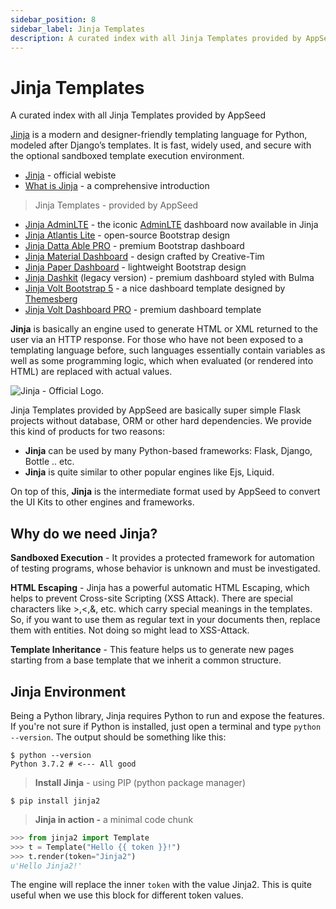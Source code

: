 ```yaml
---
sidebar_position: 8
sidebar_label: Jinja Templates
description: A curated index with all Jinja Templates provided by AppSeed
---
```


# Jinja Templates

<SubHeading>A curated index with all Jinja Templates provided by AppSeed</SubHeading>

[Jinja](https://jinja.palletsprojects.com/en/2.11.x/) is a modern and designer-friendly templating language for Python, modeled after Django’s templates. It is fast, widely used, and secure with the optional sandboxed template execution environment.

- [Jinja](https://palletsprojects.com/p/jinja/) - official webiste
- [What is Jinja](../../content/what-is/jinja.mdx) - a comprehensive introduction

> Jinja Templates - provided by AppSeed

- [Jinja AdminLTE](adminlte.mdx) - the iconic [AdminLTE](../../content/bootstrap-template/adminlte.mdx) dashboard now available in Jinja
- [Jinja Atlantis Lite](atlantis-lite.mdx) - open-source Bootstrap design
- [Jinja Datta Able PRO](datta-able-pro.mdx) - premium Bootstrap dashboard
- [Jinja Material Dashboard](material-dashboard.mdx) - design crafted by Creative-Tim
- [Jinja Paper Dashboard](paper-dashboard.mdx) - lightweight Bootstrap design
- [Jinja Dashkit](dashkit-v3.mdx) (legacy version) - premium dashboard styled with Bulma
- [Jinja Volt Bootstrap 5](volt-bootstrap-5.mdx) - a nice dashboard template designed by [Themesberg](../../content/partners/themesberg.mdx)
- [Jinja Volt Dashboard PRO](volt-dashboard-pro.mdx) - premium dashboard template

**Jinja** is basically an engine used to generate HTML or XML returned to the user via an HTTP response. For those who have not been exposed to a templating language before, such languages essentially contain variables as well as some programming logic, which when evaluated (or rendered into HTML) are replaced with actual values.

![Jinja - Official Logo.](../../../static/assets/jinja-banner.jpg)

Jinja Templates provided by AppSeed are basically super simple Flask projects without database, ORM or other hard dependencies. We provide this kind of products for two reasons:

- **Jinja** can be used by many Python-based frameworks: Flask, Django, Bottle .. etc.
- **Jinja** is quite similar to other popular engines like Ejs, Liquid.

On top of this, **Jinja** is the intermediate format used by AppSeed to convert the UI Kits to other engines and frameworks.

## Why do we need Jinja?

**Sandboxed Execution** - It provides a protected framework for automation of testing programs, whose behavior is unknown and must be investigated.

**HTML Escaping** - Jinja has a powerful automatic HTML Escaping, which helps to prevent Cross-site Scripting (XSS Attack). There are special characters like >,<,&, etc. which carry special meanings in the templates. So, if you want to use them as regular text in your documents then, replace them with entities. Not doing so might lead to XSS-Attack.

**Template Inheritance** - This feature helps us to generate new pages starting from a base template that we inherit a common structure.

## Jinja Environment <a href="#jinja-environment" id="jinja-environment"></a>

Being a Python library, Jinja requires Python to run and expose the features. If you're not sure if Python is installed, just open a terminal and type `python --version`. The output should be something like this:

```
$ python --version
Python 3.7.2 # <--- All good
```

> **Install Jinja** - using PIP (python package manager)

```
$ pip install jinja2
```

> **Jinja in action -** a minimal code chunk

```python
>>> from jinja2 import Template
>>> t = Template("Hello {{ token }}!")
>>> t.render(token="Jinja2")
u'Hello Jinja2!'
```

The engine will replace the inner `token` with the value Jinja2. This is quite useful when we use this block for different token values.
